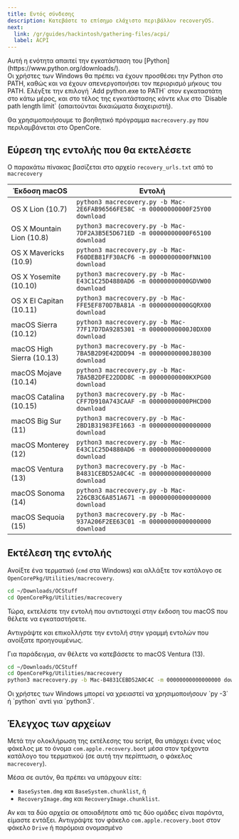 ```yaml
---
title: Εντός σύνδεσης
description: Κατεβάστε το επίσημο ελάχιστο περιβάλλον recoveryOS.
next:
  link: /gr/guides/hackintosh/gathering-files/acpi/
  label: ACPI
---
```



<Aside type="caution">
Αυτή η ενότητα απαιτεί την εγκατάσταση του [Python](https://www.python.org/downloads/).
</Aside>

<Aside type="caution">
Οι χρήστες των Windows θα πρέπει να έχουν προσθέσει την Python στο PATH, καθώς και να έχουν απενεργοποιήσει τον περιορισμό μήκους του PATH. Ελέγξτε την επιλογή `Add python.exe to PATH` στον εγκαταστάτη στο κάτω μέρος, και στο τέλος της εγκατάστασης κάντε κλικ στο `Disable path length limit` (απαιτούνται δικαιώματα διαχειριστή).
</Aside>

Θα χρησιμοποιήσουμε το βοηθητικό πρόγραμμα `macrecovery.py` που περιλαμβάνεται στο OpenCore.

## Εύρεση της εντολής που θα εκτελέσετε

Ο παρακάτω πίνακας βασίζεται στο αρχείο `recovery_urls.txt` από το `macrecovery`

| Έκδοση macOS              | Εντολή                                                                         |
| ------------------------- | ------------------------------------------------------------------------------ |
| OS X Lion (10.7)          | `python3 macrecovery.py -b Mac-2E6FAB96566FE58C -m 00000000000F25Y00 download` |
| OS X Mountain Lion (10.8) | `python3 macrecovery.py -b Mac-7DF2A3B5E5D671ED -m 00000000000F65100 download` |
| OS X Mavericks (10.9)     | `python3 macrecovery.py -b Mac-F60DEB81FF30ACF6 -m 00000000000FNN100 download` |
| OS X Yosemite (10.10)     | `python3 macrecovery.py -b Mac-E43C1C25D4880AD6 -m 00000000000GDVW00 download` |
| OS X El Capitan (10.11)   | `python3 macrecovery.py -b Mac-FFE5EF870D7BA81A -m 00000000000GQRX00 download` |
| macOS Sierra (10.12)      | `python3 macrecovery.py -b Mac-77F17D7DA9285301 -m 00000000000J0DX00 download` |
| macOS High Sierra (10.13) | `python3 macrecovery.py -b Mac-7BA5B2D9E42DDD94 -m 00000000000J80300 download` |
| macOS Mojave (10.14)      | `python3 macrecovery.py -b Mac-7BA5B2DFE22DDD8C -m 00000000000KXPG00 download` |
| macOS Catalina (10.15)    | `python3 macrecovery.py -b Mac-CFF7D910A743CAAF -m 00000000000PHCD00 download` |
| macOS Big Sur (11)        | `python3 macrecovery.py -b Mac-2BD1B31983FE1663 -m 00000000000000000 download` |
| macOS Monterey (12)       | `python3 macrecovery.py -b Mac-E43C1C25D4880AD6 -m 00000000000000000 download` |
| macOS Ventura (13)        | `python3 macrecovery.py -b Mac-B4831CEBD52A0C4C -m 00000000000000000 download` |
| macOS Sonoma (14)         | `python3 macrecovery.py -b Mac-226CB3C6A851A671 -m 00000000000000000 download` |
| macOS Sequoia (15)        | `python3 macrecovery.py -b Mac-937A206F2EE63C01 -m 00000000000000000 download` |

## Εκτέλεση της εντολής

Ανοίξτε ένα τερματικό (`cmd` στα Windows) και αλλάξτε τον κατάλογο σε `OpenCorePkg/Utilities/macrecovery`.

```bash
cd ~/Downloads/OCStuff
cd OpenCorePkg/Utilities/macrecovery
```

Τώρα, εκτελέστε την εντολή που αντιστοιχεί στην έκδοση του macOS που θέλετε να εγκαταστήσετε.

Αντιγράψτε και επικολλήστε την εντολή στην γραμμή εντολών που ανοίξατε προηγουμένως.

Για παράδειγμα, αν θέλετε να κατεβάσετε το macOS Ventura (13).

```bash
cd ~/Downloads/OCStuff
cd OpenCorePkg/Utilities/macrecovery
python3 macrecovery.py -b Mac-B4831CEBD52A0C4C -m 00000000000000000 download
```

<Aside type="caution">
Οι χρήστες των Windows μπορεί να χρειαστεί να χρησιμοποιήσουν `py -3` ή `python` αντί για `python3`.
</Aside>

## Έλεγχος των αρχείων

Μετά την ολοκλήρωση της εκτέλεσης του script, θα υπάρχει ένας νέος φάκελος με το όνομα `com.apple.recovery.boot` μέσα στον τρέχοντα κατάλογο του τερματικού (σε αυτή την περίπτωση, ο φάκελος `macrecovery`).

Μέσα σε αυτόν, θα πρέπει να υπάρχουν είτε:

- `BaseSystem.dmg` και `BaseSystem.chunklist`, ή
- `RecoveryImage.dmg` και `RecoveryImage.chunklist`.

Αν και τα δύο αρχεία σε οποιαδήποτε από τις δύο ομάδες είναι παρόντα, είμαστε εντάξει. Αντιγράψτε τον φάκελο `com.apple.recovery.boot` στον φάκελο `Drive` ή παρόμοια ονομασμένο
